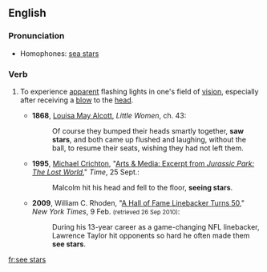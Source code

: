 ==English==

===Pronunciation===
* Homophones: [[sea stars]]

===Verb===
{{en-verb|inf=[[to]] [[see]] [[star]]s|sees stars|seeing stars|saw stars|seen stars}}

# {{idiomatic}} To experience [[apparent]] flashing lights in one's field of [[vision]], especially after receiving a [[blow]] to the [[head]].
#* '''1868''', [[w:Louisa May Alcott|Louisa May Alcott]], ''Little Women'', ch. 43:
#*: Of course they bumped their heads smartly together, '''saw stars''', and both came up flushed and laughing, without the ball, to resume their seats, wishing they had not left them.
#* '''1995''', [[w:Michael Crichton|Michael Crichton]], "[http://www.time.com/time/magazine/article/0,9171,983488,00.html Arts & Media: Excerpt from ''Jurassic Park: The Lost World'']," ''Time'', 25 Sept.:
#*: Malcolm hit his head and fell to the floor, '''seeing stars'''.
#* '''2009''', William C. Rhoden, "[http://www.nytimes.com/2009/02/10/sports/football/10rhoden.html?em A Hall of Fame Linebacker Turns 50]," ''New York Times'', 9 Feb. <small>(retrieved 26 Sep 2010)</small>:
#*: During his 13-year career as a game-changing NFL linebacker, Lawrence Taylor hit opponents so hard he often made them '''see stars'''.

[[fr:see stars]]